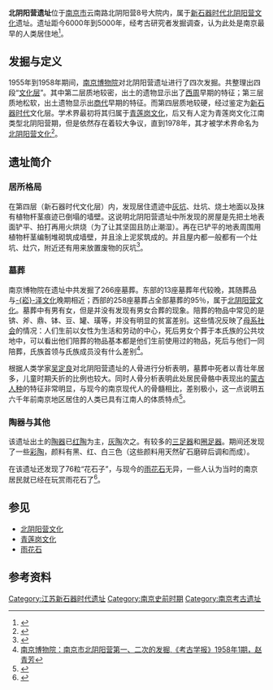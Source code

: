 {{文物保护单位
|级别 = 3
|名称 = 北阴阳营遗址
|子项 = <!-- 文物保护单位子项名称 -->
|图片 = <!-- 使用图片 -->
|图片大小 = <!-- 图片大小，以px表示 -->
|说明 = <!-- 图片说明 -->
|省名 = <!-- 省级文物保护单位所在的省、自治区、直辖市名称。全国重点文物保护单位不要填 -->
|市/县名 = 南京市鼓楼区
|所在 = 云南北路北阴阳营8号大院
|分类 = 古遗址
|时代 = 新石器时代
|编号 = 
|登录 = 1984年1月
<!-- 
请优先在模板外使用 {{coord|...|...|display=title}}
|坐标 = 请在此使用{{coord}}模板。如果该坐标为文章主要描述的位置，请使用 |display=inline,title 参数。 -->
}}'''北阴阳营遗址'''位于[[南京市|南京市]]云南路北阴阳营8号大院内，属于[[新石器时代|新石器时代]][[北阴阳营文化|北阴阳营文化]]遗址。遗址距今6000年到5000年，经考古研究者发掘调查，认为此处是南京最早的人类居住地<ref>{{Cite web |url=http://njdfz.nje.cn/HTMLNEWS/1137%5C200962444124.htm |title=南京历史的黎明——南京最早的人类居住地北阴阳营遗址 |accessdate=2010-04-27 |archive-date=2012-11-02 |archive-url=https://web.archive.org/web/20121102000324/http://njdfz.nje.cn/HTMLNEWS/1137/200962444124.htm |dead-url=no }}</ref>。

==发掘与定义==
1955年到1958年期间，[[南京博物院|南京博物院]]对北阴阳营遗址进行了四次发掘。共整理出四段“[[文化层|文化层]]”。其中第二层质地较密，出土的遗物显示出了[[西周|西周]]早期的特征；第三层质地松软，出土遗物显示出[[商代|商代]]早期的特征。而第四层质地较硬，经过鉴定为[[新石器时代|新石器时代]]文化层。学术界最初将其归属于[[青莲岗文化|青莲岗文化]]，后又有人定为青莲岗文化江南类型北阴阳营期，但是依然存在着较大争议，直到1978年，其才被学术界命名为[[北阴阳营文化|北阴阳营文化]]<ref>{{Cite web |url=http://www.njgl.gov.cn/gl/gl/glzx/php/pages.php?wzid=235 |title=北阴阳营古文化遗址 |accessdate=2010-04-27 |archive-date=2006-05-22 |archive-url=https://web.archive.org/web/20060522013128/http://www.njgl.gov.cn/gl/gl/glzx/php/pages.php?wzid=235 |dead-url=yes }}</ref>。

==遗址简介==
===居所格局===
在第四层（新石器时代文化层）内，发现居住遗迹中[[灰坑|灰坑]]、灶坑、烧土地面以及抹有植物杆茎痕迹已倒塌的墙壁。这说明北阴阳营遗址中所发现的房屋是先把土地表面铲平、拍打再用火烘烧（为了让其坚固且防止潮湿）。再在已铲平的地表周围用植物杆茎编制堆砌筑成墙壁，并且涂上泥浆筑成的。并且屋内都一般都有一个灶坑、灶穴，附近还有用来放置废物的灰坑<ref>{{Cite web |url=http://njdfz.nje.cn/HTMLNEWS/1137%5C200962444124.htm |title=《南京史志》1983 年创刊号 |accessdate=2010-04-27 |archive-date=2012-11-02 |archive-url=https://web.archive.org/web/20121102000324/http://njdfz.nje.cn/HTMLNEWS/1137/200962444124.htm |dead-url=no }}</ref>。

===墓葬===

南京博物院在遗址中共发掘了266座墓葬。东部的13座墓葬年代较晚，其随葬品与[[崧澤文化|-{崧}-泽文化]]晚期相近；西部的258座墓葬占全部墓葬的95％，属于[[北阴阳营文化|北阴阳营文化]]。墓葬中有男有女，但是并没有发现有男女合葬的现象。陪葬的物品中常见的是锛、斧、鼎、钵、豆、罐、璜等，并没有明显的贫富差别。这些情况反映了[[母系社会|母系社会]]的情况：人们生前以女性为生活和劳动的中心，死后男女个葬于本氏族的公共坟地中，可以看出他们陪葬的物品基本都是他们生前使用过的物品，死后与他们一同陪葬，氏族首领与氏族成员没有什么差别<ref>[http://www.souezu.com/i_302122.html 南京博物院：南京市北阴阳营第一、二次的发掘,《考古学报》1958年1期，赵青芳]{{dead link|date=2017年11月 |bot=InternetArchiveBot |fix-attempted=yes }}</ref>。

根据人类学家[[吴定良|吴定良]]对北阴阳营遗址的人骨进行分析表明，墓葬中死者以青壮年居多，儿童时期夭折的比例也较大。同时人骨分析表明此处居民骨骼中表现出的[[蒙古人种|蒙古人种]]的特征非常明显，与现今的南京现代人的骨髓相比，差别极小，这一点说明五六千年前南京地区居住的人类已具有江南人的体质特点<ref>{{Cite web |url=http://www.szyo.com/info.php?id=1157 |title=南京原始村落北阴阳营 |accessdate=2010-04-27 |archive-date=2013-04-28 |archive-url=https://archive.is/20130428040447/http://www.szyo.com/info.php?id=1157 |dead-url=no }}</ref>。

===陶器与其他===
该遗址出土的[[陶器|陶器]]已[[红陶|红陶]]为主，[[灰陶|灰陶]]次之。有较多的[[三足器|三足器]]和[[圈足器|圈足器]]。期间还发现了一些[[彩陶|彩陶]]，颜料有黑、红、白三色（这些颜料用天然矿石磨碎后调和而成）。

在该遗址还发现了76粒“花石子”，与现今的[[雨花石|雨花石]]无异，一些人认为当时的南京居民就已经在玩赏雨花石了<ref>{{Cite web |url=http://www.gss.org.cn/ZX/JT/2010/01/26/14471916884.html |title=南京北阴阳营遗址雨花石新探 |accessdate=2010-04-27 |archive-date=2012-08-01 |archive-url=https://archive.is/20120801065722/http://www.gss.org.cn/ZX/JT/2010/01/26/14471916884.html |dead-url=no }}</ref>。

==参见==
*[[北阴阳营文化|北阴阳营文化]]
*[[青莲岗文化|青莲岗文化]]
*[[雨花石|雨花石]]

==参考资料==
{{reflist}}

[[Category:江苏新石器时代遗址|Category:江苏新石器时代遗址]]
[[Category:南京史前时期|Category:南京史前时期]]
[[Category:南京考古遗址|Category:南京考古遗址]]